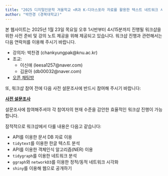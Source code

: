 ---
title: "2025 디지털인문학 겨울학교 <R과 K-디아스포라 자료를 활용한 텍스트 네트워크 시각화/분석> 워크샵"
author: "박찬경 (경북대학교)"
---

본 웹사이트는 2025년 1월 23일 목요일 오후 1시반부터 4시15분까지 진행될 <R과 K-디아스포라 자료를 활용한 텍스트 네트워크 시각화/분석> 워크샵을 위한 사전 준비 및 강의 노트 제공을 위해 제공되고 있습니다. 워크샵 진행과 관련해서는 다음 연락처를 이용해 주시기 바랍니다.

- 강의자: 박찬경 (chankyungpak@knu.ac.kr)
- 조교:
    - 이신애 (leesa1257@naver.com)
    - 김윤아 (db00032@naver.com)
- [오픈 채팅방](https://open.kakao.com/o/gHSo3K8g)

또, 워크샵 참여 전에 다음 사전 설문조사에 반드시 참여해 주시기 바랍니다:

[**사전 설문조사**](https://forms.gle/f836zwwofUTnk5tX8)

설문조사에 참여해주셔야 각 참여자의 현재 수준을 감안한 효율적인 워크샵 진행이 가능합니다.

잠적적으로 워크샵에서 다룰 내용은 다음고 같습니다:

- API를 이용한 문서 DB 자료 이용
- `tidytext`를 이용한 한글 텍스트 분석
- API를 이용한 객체인식 알고리즘(NER) 이용
- `tidygraph`를 이용한 네트워크 분석
- `ggraph`와 `networkD3`를 이용한 정적/동적 네트워크 시각화
- `shiny`를 이용해 웹으로 공개하기